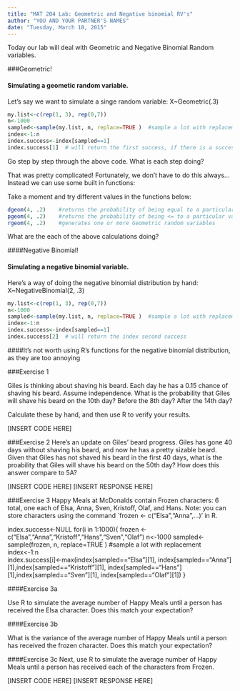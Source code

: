 ```yaml
---
title: "MAT 204 Lab: Geometric and Negative binomial RV's"
author: "YOU AND YOUR PARTNER'S NAMES"
date: "Tuesday, March 10, 2015"
---
```


Today our lab will deal with Geometric and Negative Binomial Random variables.

###Geometric! 

#### Simulating a geometic random variable.  

Let's say we want to simulate a singe random variable: X~Geometric(.3)

```r

my.list<-c(rep(1, 3), rep(0,7))
n<-1000
sampled<-sample(my.list, n, replace=TRUE )  #sample a lot with replacement
index<-1:n  
index.success<-index[sampled==1]
index.success[1]  # will return the first success, if there is a success

```

Go step by step through the above code. What is each step doing?

That was pretty complicated!  Fortunately, we don't have to do this always... Instead we can use some built in functions:

Take a moment and try different values in the functions below:

```r
dgeom(4, .2)    #returns the probability of being equal to a particular value for a Geometric random variable
pgeom(4, .2)    #returns the probability of being <= to a particular value for a Geometric random variable
rgeom(4, .2)    #generates one or more Geometric random variables
```

What are the each of the above calculations doing?

####Negative Binomial! 

#### Simulating a negative binomial variable.  

Here's a way of doing the negative binomial distribution by hand: X~NegativeBinomial(2, .3)

```r

my.list<-c(rep(1, 3), rep(0,7))
n<-1000
sampled<-sample(my.list, n, replace=TRUE )  #sample a lot with replacement
index<-1:n  
index.success<-index[sampled==1]
index.success[2]  # will return the index second success

```

####It's not worth using R's functions for the negative binomial distribution, as they are too annoying

###Exercise 1

Giles is thinking about shaving his beard.  Each day he has a 0.15 chance of shaving his beard.  Assume independence.  What is the probability that Giles will shave his beard on the 10th day?  Before the 8th day? After the 14th day? 

Calculate these by hand, and then use R to verify your results.

[INSERT CODE HERE]


###Exercise 2
Here's an update on Giles' beard progress.  Giles has gone 40 days without shaving his beard, and now he has a pretty sizable beard.  Given that Giles has not shaved his beard in the first 40 days, what is the proability that Giles will shave his beard on the 50th day?  How does this answer compare to 5A?

[INSERT CODE HERE]
[INSERT RESPONSE HERE]



###Exercise 3
Happy Meals at McDonalds contain Frozen characters: 6 total, one each of Elsa, Anna, Sven, Kristoff, Olaf, and Hans. Note: you can store characters using the command `frozen <- c("Elsa","Anna",...)' in R. 

index.success<-NULL
for(i in 1:1000){
frozen <- c("Elsa","Anna","Kristoff","Hans","Sven","Olaf")
n<-1000
sampled<-sample(frozen, n, replace=TRUE )  #sample a lot with replacement
index<-1:n  
index.success[i]<-max(index[sampled=="Elsa"][1],
    index[sampled=="Anna"][1],index[sampled=="Kristoff"][1],
    index[sampled=="Hans"][1],index[sampled=="Sven"][1],
    index[sampled=="Olaf"][1])
}





####Exercise 3a 

Use R to simulate the average number of Happy Meals until a person has received the Elsa character. Does this match your expectation? 

####Exercise 3b

What is the variance of the average number of Happy Meals until a person has received the frozen character. Does this match your expectation? 

####Exercise 3c
Next, use R to simulate the average number of Happy Meals until a person has received each of the characters from Frozen. 

[INSERT CODE HERE]
[INSERT RESPONSE HERE]








